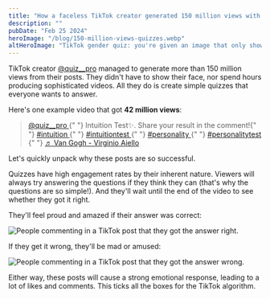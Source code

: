 ```yaml
---
title: "How a faceless TikTok creator generated 150 million views with simple quizzes"
description: ""
pubDate: "Feb 25 2024"
heroImage: "/blog/150-million-views-quizzes.webp"
altHeroImage: "TikTok gender quiz: you're given an image that only shows the eyes, eyebrows, and part of the forehead and nose."
---
```


TikTok creator [@quiz\_\_pro](https://www.tiktok.com/@quiz__pro) managed to generate more than 150 million views from their posts. They didn't have to show their face, nor spend hours producing sophisticated videos. All they do is create simple quizzes that everyone wants to answer.

Here's one example video that got **42 million views**:

<div>
  <blockquote
    class="tiktok-embed"
    cite="https://www.tiktok.com/@quiz__pro/video/7306583776837274926"
    data-video-id="7306583776837274926"
    style="max-width: 605px;min-width: 325px;"
  >
    <section>
      <a
        target="_blank"
        title="@quiz__pro"
        href="https://www.tiktok.com/@quiz__pro?refer=embed"
      >
        @quiz__pro
      </a>{" "}
      Intuition Test✨. Share your result in the comment!{" "}
      <a
        title="intuition"
        target="_blank"
        href="https://www.tiktok.com/tag/intuition?refer=embed"
      >
        #intuition
      </a>{" "}
      <a
        title="intuitiontest"
        target="_blank"
        href="https://www.tiktok.com/tag/intuitiontest?refer=embed"
      >
        #intuitiontest
      </a>{" "}
      <a
        title="personality"
        target="_blank"
        href="https://www.tiktok.com/tag/personality?refer=embed"
      >
        #personality
      </a>{" "}
      <a
        title="personalitytest"
        target="_blank"
        href="https://www.tiktok.com/tag/personalitytest?refer=embed"
      >
        #personalitytest
      </a>{" "}
      <a
        target="_blank"
        title="♬ Van Gogh - Virginio Aiello"
        href="https://www.tiktok.com/music/Van-Gogh-6899548467106940930?refer=embed"
      >
        ♬ Van Gogh - Virginio Aiello
      </a>
    </section>
  </blockquote>
  <script async src="https://www.tiktok.com/embed.js"></script>
</div>

Let's quickly unpack why these posts are so successful.

Quizzes have high engagement rates by their inherent nature. Viewers will always try answering the questions
if they think they can (that's why the questions are so simple!). And they'll wait until
the end of the video to see whether they got it right.

They'll feel proud and amazed if their answer was correct:

<img
  src="/blog/150m-quizzes-correct-answer.webp"
  alt="People commenting in a TikTok post that they got the answer right."
/>

If they get it wrong, they'll be mad or amused:

<img
  src="/blog/150m-quizzes-wrong-answer.webp"
  alt="People commenting in a TikTok post that they got the answer wrong."
/>

Either way, these posts will cause a strong emotional response, leading to a lot of likes and comments. This ticks
all the boxes for the TikTok algorithm.